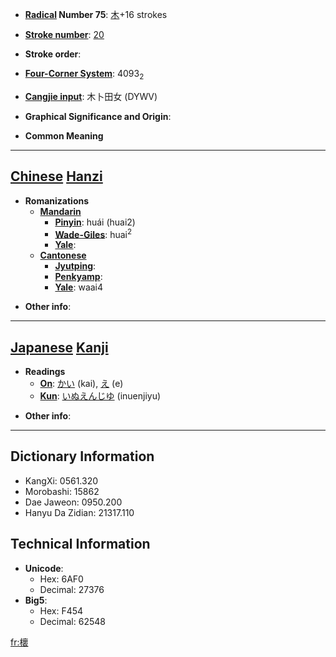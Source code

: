 * '''[[Wiktionary:Chinese radical index| Radical]] Number 75''': [[Wiktionary:Chinese radical index 木|木]]+16 strokes

* '''[[Wiktionary:Chinese total strokes index|Stroke number]]''': [[Wiktionary:Chinese total strokes index 20|20]]

* '''Stroke order''': 

* '''[[Wiktionary:Chinese four corner index|Four-Corner System]]''': 4093<sub>2</sub>

* '''[[Wiktionary:Chinese Cangjie index|Cangjie input]]''': 木卜田女 (DYWV)

* '''Graphical Significance and Origin''': 

* '''Common Meaning'''

----

== [[Chinese]] [[Hanzi]] ==

* '''Romanizations'''
** '''[[Mandarin]]'''
*** '''[[Pinyin]]''': huái (huai2)
*** '''[[Wade-Giles]]''': huai<sup>2</sup>
*** '''[[Yale]]''': 
** '''[[Cantonese]]'''
*** '''[[Jyutping]]''':
*** '''[[Penkyamp]]''': 
*** '''[[Yale]]''': waai4

* '''Other info''': 

----

== [[Japanese]] [[Kanji]] ==

* '''Readings'''
** '''[[On]]''': [[かい]] (kai), [[え]] (e)
** '''[[Kun]]''': [[いぬえんじゆ]] (inuenjiyu)

* '''Other info''':  

----

== Dictionary Information ==

* KangXi: 0561.320
* Morobashi: 15862
* Dae Jaweon: 0950.200
* Hanyu Da Zidian: 21317.110

== Technical Information ==

* '''Unicode''':
** Hex: 6AF0
** Decimal: 27376
* '''Big5''':
** Hex: F454
** Decimal: 62548

[[fr:櫰]]